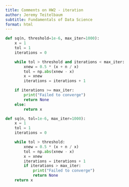 ```yaml
---
title: Comments on HW2 - iteration
author: Jeremy Teitelbaum
subtitle: Fundamentals of Data Science
format: html
---
```


```python
def sq(n, threshold=1e-6, max_iter=1000):
    x = 1
    tol = 1
    iterations = 0

    while tol > threshold and iterations < max_iter:
        xnew = 0.5 * (x + n / x)
        tol = np.abs(xnew - x)
        x = xnew
        iterations = iterations + 1

    if iterations >= max_iter:
        print("Failed to converge")
        return None
    else:
        return x


```

```python
def sq(n, tol=1e-6, max_iter=1000):
    x = 1
    tol = 1
    iterations = 0

    while tol > threshold:
        xnew = 0.5 * (x + n / x)
        tol = np.abs(xnew - x)
        x = xnew
        iterations = iterations + 1
        if iterations > max_iter:
            print("Failed to converge")
            return None
    return x


```
